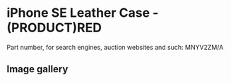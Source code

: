 # iPhone SE Leather Case - (PRODUCT)RED

Part number, for search engines, auction websites and such: MNYV2ZM/A

## Image gallery

<div style={{ width: "768px" }}>
  <GalleryComponent
    images={[
      {
        original: "/everysource/MNYV2",
        thumbnail: "/everypreview/MNYV2",
      },
      {
        original: "/everysource/MNYV2_AV1_GOLD",
        thumbnail: "/everypreview/MNYV2_AV1_GOLD",
      },
      {
        original: "/everysource/MNYV2_AV1_SILVER",
        thumbnail: "/everypreview/MNYV2_AV1_SILVER",
      },
      {
        original: "/everysource/MNYV2_AV1_SPACE_GRAY",
        thumbnail: "/everypreview/MNYV2_AV1_SPACE_GRAY",
      }
    ]}
  />
</div>